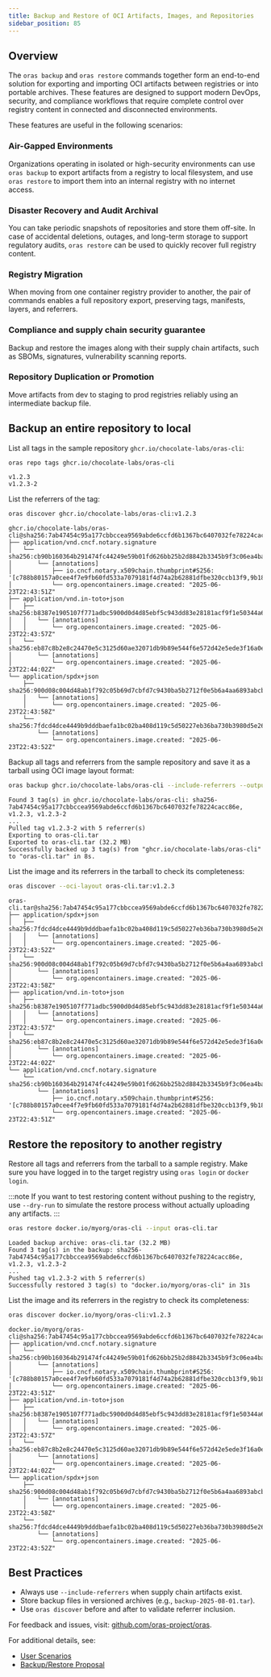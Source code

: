 ```yaml
---
title: Backup and Restore of OCI Artifacts, Images, and Repositories
sidebar_position: 85
---
```


## Overview

The `oras backup` and `oras restore` commands together form an end-to-end solution for exporting and importing OCI artifacts between registries or into portable archives. These features are designed to support modern DevOps, security, and compliance workflows that require complete control over registry content in connected and disconnected environments.

These features are useful in the following scenarios:

### Air-Gapped Environments

Organizations operating in isolated or high-security environments can use `oras backup` to export artifacts from a registry to local filesystem, and use `oras restore` to import them into an internal registry with no internet access.

### Disaster Recovery and Audit Archival

You can take periodic snapshots of repositories and store them off-site. In case of accidental deletions, outages, and long-term storage to support regulatory audits, `oras restore` can be used to quickly recover full registry content.

### Registry Migration

When moving from one container registry provider to another, the pair of commands enables a full repository export, preserving tags, manifests, layers, and referrers.

### Compliance and supply chain security guarantee

Backup and restore the images along with their supply chain artifacts, such as SBOMs, signatures, vulnerability scanning reports.

### Repository Duplication or Promotion

Move artifacts from dev to staging to prod registries reliably using an intermediate backup file.

## Backup an entire repository to local

List all tags in the sample repository `ghcr.io/chocolate-labs/oras-cli`:

```bash
oras repo tags ghcr.io/chocolate-labs/oras-cli
```

```console 
v1.2.3
v1.2.3-2
```

List the referrers of the tag:

```bash
oras discover ghcr.io/chocolate-labs/oras-cli:v1.2.3
```

```console
ghcr.io/chocolate-labs/oras-cli@sha256:7ab47454c95a177cbbccea9569abde6ccfd6b1367bc6407032fe78224cacc86e
├── application/vnd.cncf.notary.signature
│   └── sha256:cb90b160364b291474fc44249e59b01fd626bb25b2d8842b3345b9f3c06ea4ba
│       └── [annotations]
│           ├── io.cncf.notary.x509chain.thumbprint#S256: '[c788b80157a0cee4f7e9fb60fd533a7079181f4d74a2b62881dfbe320ccb13f9,9b1894f223d934cbd6575af3c6e1f6096b9221a7da132185f5a5cdc92235b5dc,23ffe2b8bdb9a1711515d4cffda04bc7f793d513c76c243f1020507d8669b7db]'
│           └── org.opencontainers.image.created: "2025-06-23T22:43:51Z"
├── application/vnd.in-toto+json
│   ├── sha256:b8387e1905107f771adbc5900d0d4d85ebf5c943dd83e28181acf9f1e50344a6
│   │   └── [annotations]
│   │       └── org.opencontainers.image.created: "2025-06-23T22:43:57Z"
│   └── sha256:eb87c8b2e8c24470e5c3125d60ae32071db9b89e544f6e572d42e5ede3f16a0e
│       └── [annotations]
│           └── org.opencontainers.image.created: "2025-06-23T22:44:02Z"
└── application/spdx+json
    ├── sha256:900d08c004d48ab1f792c05b69d7cbfd7c9430ba5b2712f0e5b6a4aa6893abcb
    │   └── [annotations]
    │       └── org.opencontainers.image.created: "2025-06-23T22:43:58Z"
    └── sha256:7fdcd4dce4449b9dddbaefa1bc02ba408d119c5d50227eb36ba730b3980d5e26
        └── [annotations]
            └── org.opencontainers.image.created: "2025-06-23T22:43:52Z"
```

Backup all tags and referrers from the sample repository and save it as a tarball using OCI image layout format:

```bash
oras backup ghcr.io/chocolate-labs/oras-cli --include-referrers --output oras-cli.tar
```

```console
Found 3 tag(s) in ghcr.io/chocolate-labs/oras-cli: sha256-7ab47454c95a177cbbccea9569abde6ccfd6b1367bc6407032fe78224cacc86e, v1.2.3, v1.2.3-2
...
Pulled tag v1.2.3-2 with 5 referrer(s)
Exporting to oras-cli.tar
Exported to oras-cli.tar (32.2 MB)
Successfully backed up 3 tag(s) from "ghcr.io/chocolate-labs/oras-cli" to "oras-cli.tar" in 8s.
```

List the image and its referrers in the tarball to check its completeness: 

```bash
oras discover --oci-layout oras-cli.tar:v1.2.3
```

```console
oras-cli.tar@sha256:7ab47454c95a177cbbccea9569abde6ccfd6b1367bc6407032fe78224cacc86e
├── application/spdx+json
│   ├── sha256:7fdcd4dce4449b9dddbaefa1bc02ba408d119c5d50227eb36ba730b3980d5e26
│   │   └── [annotations]
│   │       └── org.opencontainers.image.created: "2025-06-23T22:43:52Z"
│   └── sha256:900d08c004d48ab1f792c05b69d7cbfd7c9430ba5b2712f0e5b6a4aa6893abcb
│       └── [annotations]
│           └── org.opencontainers.image.created: "2025-06-23T22:43:58Z"
├── application/vnd.in-toto+json
│   ├── sha256:b8387e1905107f771adbc5900d0d4d85ebf5c943dd83e28181acf9f1e50344a6
│   │   └── [annotations]
│   │       └── org.opencontainers.image.created: "2025-06-23T22:43:57Z"
│   └── sha256:eb87c8b2e8c24470e5c3125d60ae32071db9b89e544f6e572d42e5ede3f16a0e
│       └── [annotations]
│           └── org.opencontainers.image.created: "2025-06-23T22:44:02Z"
└── application/vnd.cncf.notary.signature
    └── sha256:cb90b160364b291474fc44249e59b01fd626bb25b2d8842b3345b9f3c06ea4ba
        └── [annotations]
            ├── io.cncf.notary.x509chain.thumbprint#S256: '[c788b80157a0cee4f7e9fb60fd533a7079181f4d74a2b62881dfbe320ccb13f9,9b1894f223d934cbd6575af3c6e1f6096b9221a7da132185f5a5cdc92235b5dc,23ffe2b8bdb9a1711515d4cffda04bc7f793d513c76c243f1020507d8669b7db]'
            └── org.opencontainers.image.created: "2025-06-23T22:43:51Z"
```


## Restore the repository to another registry

Restore all tags and referrers from the tarball to a sample registry. Make sure you have logged in to the target registry using `oras login` or `docker login`.

:::note
If you want to test restoring content without pushing to the registry, use `--dry-run` to simulate the restore process without actually uploading any artifacts.
:::

```bash
oras restore docker.io/myorg/oras-cli --input oras-cli.tar
```

```console
Loaded backup archive: oras-cli.tar (32.2 MB)
Found 3 tag(s) in the backup: sha256-7ab47454c95a177cbbccea9569abde6ccfd6b1367bc6407032fe78224cacc86e, v1.2.3, v1.2.3-2
...
Pushed tag v1.2.3-2 with 5 referrer(s)
Successfully restored 3 tag(s) to "docker.io/myorg/oras-cli" in 31s
```

List the image and its referrers in the registry to check its completeness: 

```bash
oras discover docker.io/myorg/oras-cli:v1.2.3
```

```console
docker.io/myorg/oras-cli@sha256:7ab47454c95a177cbbccea9569abde6ccfd6b1367bc6407032fe78224cacc86e
├── application/vnd.cncf.notary.signature
│   └── sha256:cb90b160364b291474fc44249e59b01fd626bb25b2d8842b3345b9f3c06ea4ba
│       └── [annotations]
│           ├── io.cncf.notary.x509chain.thumbprint#S256: '[c788b80157a0cee4f7e9fb60fd533a7079181f4d74a2b62881dfbe320ccb13f9,9b1894f223d934cbd6575af3c6e1f6096b9221a7da132185f5a5cdc92235b5dc,23ffe2b8bdb9a1711515d4cffda04bc7f793d513c76c243f1020507d8669b7db]'
│           └── org.opencontainers.image.created: "2025-06-23T22:43:51Z"
├── application/vnd.in-toto+json
│   ├── sha256:b8387e1905107f771adbc5900d0d4d85ebf5c943dd83e28181acf9f1e50344a6
│   │   └── [annotations]
│   │       └── org.opencontainers.image.created: "2025-06-23T22:43:57Z"
│   └── sha256:eb87c8b2e8c24470e5c3125d60ae32071db9b89e544f6e572d42e5ede3f16a0e
│       └── [annotations]
│           └── org.opencontainers.image.created: "2025-06-23T22:44:02Z"
└── application/spdx+json
    ├── sha256:900d08c004d48ab1f792c05b69d7cbfd7c9430ba5b2712f0e5b6a4aa6893abcb
    │   └── [annotations]
    │       └── org.opencontainers.image.created: "2025-06-23T22:43:58Z"
    └── sha256:7fdcd4dce4449b9dddbaefa1bc02ba408d119c5d50227eb36ba730b3980d5e26
        └── [annotations]
            └── org.opencontainers.image.created: "2025-06-23T22:43:52Z"
```

## Best Practices

* Always use `--include-referrers` when supply chain artifacts exist.
* Store backup files in versioned archives (e.g., `backup-2025-08-01.tar`).
* Use `oras discover` before and after to validate referrer inclusion.

For feedback and issues, visit: [github.com/oras-project/oras](https://github.com/oras-project/oras).

For additional details, see:

* [User Scenarios](https://github.com/oras-project/oras/blob/main/docs/proposals/backup-restore-scenarios.md)
* [Backup/Restore Proposal](https://github.com/oras-project/oras/blob/main/docs/proposals/backup-restore.md)




